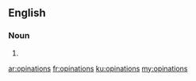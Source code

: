 ==English==

===Noun===
{{head|en|noun plural form}}

# {{plural of|opination|lang=en}}

[[ar:opinations]]
[[fr:opinations]]
[[ku:opinations]]
[[my:opinations]]